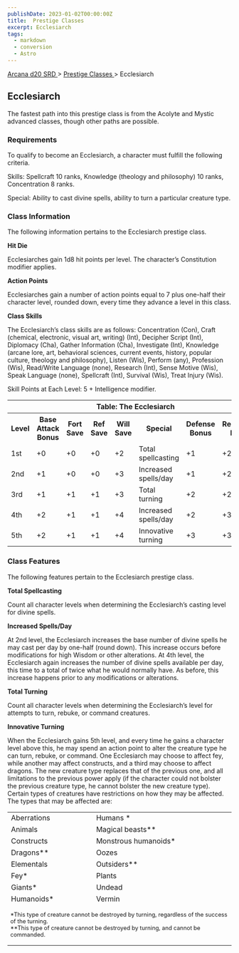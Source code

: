 ```yaml
---
publishDate: 2023-01-02T00:00:00Z
title:  Prestige Classes 
excerpt: Ecclesiarch
tags:
  - markdown
  - conversion
  - Astro
---
```


[ Arcana d20 SRD ](/#arcanaD20) > [ Prestige Classes ](arcana-d20-srd-prestige-classes-index) > Ecclesiarch

##  Ecclesiarch

The fastest path into this prestige class is from the Acolyte and Mystic
advanced classes, though other paths are possible.

###  Requirements

To qualify to become an Ecclesiarch, a character must fulfill the following
criteria.

Skills: Spellcraft 10 ranks, Knowledge (theology and philosophy) 10 ranks,
Concentration 8 ranks.

Special: Ability to cast divine spells, ability to turn a particular creature
type.

###  Class Information

The following information pertains to the Ecclesiarch prestige class.

**Hit Die**

Ecclesiarches gain 1d8 hit points per level. The character’s Constitution
modifier applies.

**Action Points**

Ecclesiarches gain a number of action points equal to 7 plus one-half their
character level, rounded down, every time they advance a level in this class.

**Class Skills**

The Ecclesiarch’s class skills are as follows: Concentration (Con), Craft
(chemical, electronic, visual art, writing) (Int), Decipher Script (Int),
Diplomacy (Cha), Gather Information (Cha), Investigate (Int), Knowledge
(arcane lore, art, behavioral sciences, current events, history, popular
culture, theology and philosophy), Listen (Wis), Perform (any), Profession
(Wis), Read/Write Language (none), Research (Int), Sense Motive (Wis), Speak
Language (none), Spellcraft (Int), Survival (Wis), Treat Injury (Wis).

Skill Points at Each Level: 5 + Intelligence modifier.


<table> <tr> <th colspan="8"> Table: The Ecclesiarch </th> </tr> <tr> <th> Level </th> <th> Base Attack Bonus </th> <th> Fort Save </th> <th> Ref Save </th> <th> Will Save </th> <th> Special </th> <th> Defense Bonus </th> <th> Reputation Bonus </th> </tr> <tr> <td> 1st </td> <td> +0 </td> <td> +0 </td> <td> +0 </td> <td> +2 </td> <td> Total spellcasting </td> <td> +1 </td> <td> +2 </td> </tr> <tr class="shaded"> <td> 2nd </td> <td> +1 </td> <td> +0 </td> <td> +0 </td> <td> +3 </td> <td> Increased spells/day </td> <td> +1 </td> <td> +2 </td> </tr> <tr> <td> 3rd </td> <td> +1 </td> <td> +1 </td> <td> +1 </td> <td> +3 </td> <td> Total turning </td> <td> +2 </td> <td> +2 </td> </tr> <tr class="shaded"> <td> 4th </td> <td> +2 </td> <td> +1 </td> <td> +1 </td> <td> +4 </td> <td> Increased spells/day </td> <td> +2 </td> <td> +3 </td> </tr> <tr> <td> 5th </td> <td> +2 </td> <td> +1 </td> <td> +1 </td> <td> +4 </td> <td> Innovative turning </td> <td> +3 </td> <td> +3 </td> </tr> </table>


###  Class Features

The following features pertain to the Ecclesiarch prestige class.

**Total Spellcasting**

Count all character levels when determining the Ecclesiarch’s casting level
for divine spells.

**Increased Spells/Day**

At 2nd level, the Ecclesiarch increases the base number of divine spells he
may cast per day by one-half (round down). This increase occurs before
modifications for high Wisdom or other alterations. At 4th level, the
Ecclesiarch again increases the number of divine spells available per day,
this time to a total of twice what he would normally have. As before, this
increase happens prior to any modifications or alterations.

**Total Turning**

Count all character levels when determining the Ecclesiarch’s level for
attempts to turn, rebuke, or command creatures.

**Innovative Turning**

When the Ecclesiarch gains 5th level, and every time he gains a character
level above this, he may spend an action point to alter the creature type he
can turn, rebuke, or command. One Ecclesiarch may choose to affect fey, while
another may affect constructs, and a third may choose to affect dragons. The
new creature type replaces that of the previous one, and all limitations to
the previous power apply (if the character could not bolster the previous
creature type, he cannot bolster the new creature type). Certain types of
creatures have restrictions on how they may be affected. The types that may be
affected are:


<table> <tr> <td> Aberrations </td> <td> Humans * </td> </tr> <tr class="shaded"> <td> Animals </td> <td> Magical beasts** </td> </tr> <tr> <td> Constructs </td> <td> Monstrous humanoids* </td> </tr> <tr class="shaded"> <td> Dragons** </td> <td> Oozes </td> </tr> <tr> <td> Elementals </td> <td> Outsiders** </td> </tr> <tr class="shaded"> <td> Fey* </td> <td> Plants </td> </tr> <tr> <td> Giants* </td> <td> Undead </td> </tr> <tr class="shaded"> <td> Humanoids* </td> <td> Vermin </td> </tr> <tr> <td colspan="2" style="font-size: .8em; text-align: left"> <p> *This type of creature cannot be destroyed by turning, regardless of the success of the turning. <br/> **This type of creature cannot be destroyed by turning, and cannot be commanded. </p> </td> </tr> </table>


